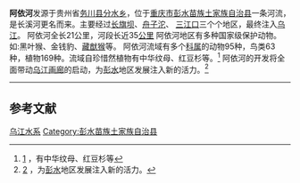 {{Geobox|River
<!-- *** Heading *** -->
| name = 阿依河
| native_name = 
| other_name = 
| other_name_1 = 
| other_name_2 = 
| category = 
<!-- *** Names **** --> 
| etymology = 
| nickname = 
<!-- *** Image *** -->
| image = 
| image_caption = 
| image_size = 280
<!-- *** Country *** -->
| country = 中华人民共和国
| state = 
| region = [[重庆市|重庆市]]
| district = 
| municipality = 
<!-- *** Family *** -->
| parent = [[重庆市|重庆市]][[彭水苗族土家族自治县|彭水苗族土家族自治县]]
| city = 
| landmark = 
<!-- *** River locations *** -->
| source = 贵州省（[[务川县分水乡|务川县分水乡]]）
| footnotes =
}}
'''阿依河'''发源于贵州省[[务川县|务川县]][[分水乡|分水乡]]，位于[[重庆市|重庆市]][[彭水苗族土家族自治县|彭水苗族土家族自治县]]一条河流，是长溪河更名而来。主要经过[[长旗坝|长旗坝]]、[[舟子沱|舟子沱]]、
[[三江口|三江口]]三个个地区，最终注入[[乌江|乌江]]。
阿依河全长21公里，河段长近35[[公里|公里]]
阿依河地区有多种国家级保护动物。如:黑叶猴、金钱豹、[[藏猷猴|藏猷猴]]等。
阿依河流域有多个[[科属|科属]]的动物95种，鸟类63种，植物169种。流域自珍惜然植物有中华纹母、红豆杉等。<ref name="惜然植物。">[http://baike.baidu.com/view/2010078.htm#1_1] {{Wayback|url=http://baike.baidu.com/view/2010078.htm#1_1 |date=20190713061044 }}，有中华纹母、红豆杉等</ref>
阿依河的开发将全面带动[[乌江画廊|乌江画廊]]的启动，为[[彭水|彭水]]地区发展注入新的活力。<ref name="地区发展">[http://baike.baidu.com/view/2010078.htm#1] {{Wayback|url=http://baike.baidu.com/view/2010078.htm#1 |date=20190713061044 }}，为[[彭水|彭水]]地区发展注入新的活力。</ref>
----

==参考文献==
{{reflist}}

{{国家5A级旅游景区}}
{{长江水系}}
[[Category:乌江水系|]]
[[Category:彭水苗族土家族自治县|Category:彭水苗族土家族自治县]]